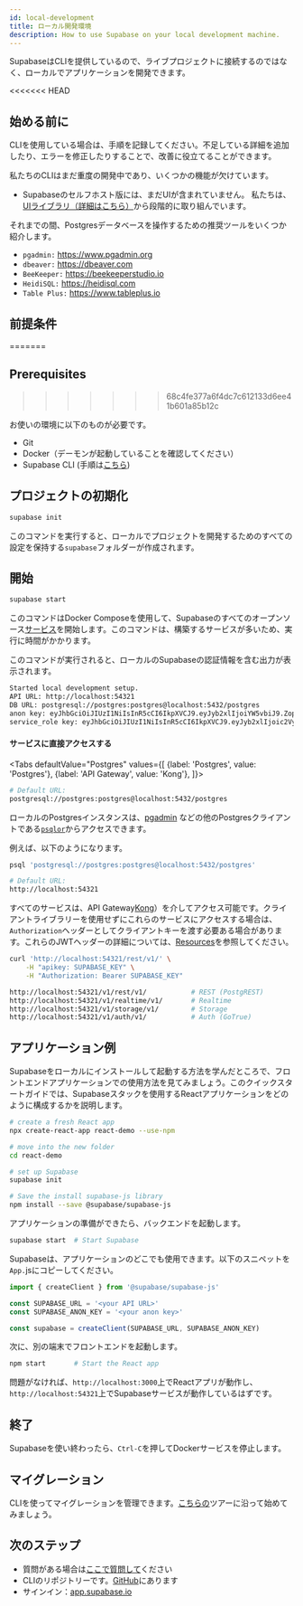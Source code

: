 ```yaml
---
id: local-development
title: ローカル開発環境
description: How to use Supabase on your local development machine.
---
```



SupabaseはCLIを提供しているので、ライブプロジェクトに接続するのではなく、ローカルでアプリケーションを開発できます。

<<<<<<< HEAD
## 始める前に

CLIを使用している場合は、手順を記録してください。不足している詳細を追加したり、エラーを修正したりすることで、改善に役立てることができます。

私たちのCLIはまだ重度の開発中であり、いくつかの機能が欠けています。

- Supabaseのセルフホスト版には、まだUIが含まれていません。
私たちは、[UIライブラリ](https://github.com/supabase/ui)[（詳細はこちら）](https://github.com/supabase/supabase/discussions/1001#discussioncomment-558696)から段階的に取り組んでいます。

それまでの間、Postgresデータベースを操作するための推奨ツールをいくつか紹介します。

- `pgadmin:` <https://www.pgadmin.org>
- `dbeaver:` <https://dbeaver.com>
- `BeeKeeper:` <https://beekeeperstudio.io>
- `HeidiSQL:` <https://heidisql.com>
- `Table Plus:` <https://www.tableplus.io>

## 前提条件
=======
## Prerequisites
>>>>>>> 68c4fe377a6f4dc7c612133d6ee41b601a85b12c

お使いの環境に以下のものが必要です。
- Git
- Docker（デーモンが起動していることを確認してください）
- Supabase CLI (手順は[こちら](https://github.com/supabase/cli))

## プロジェクトの初期化

```bash
supabase init
```

このコマンドを実行すると、ローカルでプロジェクトを開発するためのすべての設定を保持する`supabase`フォルダーが作成されます。

## 開始

```bash
supabase start
```

このコマンドはDocker Composeを使用して、Supabaseのすべてのオープンソース[サービス](/docs/#how-it-works)を開始します。このコマンドは、構築するサービスが多いため、実行に時間がかかります。

このコマンドが実行されると、ローカルのSupabaseの認証情報を含む出力が表示されます。

```txt
Started local development setup.
API URL: http://localhost:54321
DB URL: postgresql://postgres:postgres@localhost:5432/postgres
anon key: eyJhbGciOiJIUzI1NiIsInR5cCI6IkpXVCJ9.eyJyb2xlIjoiYW5vbiJ9.ZopqoUt20nEV9cklpv9e3yw3PVyZLmKs5qLD6nGL1SI
service_role key: eyJhbGciOiJIUzI1NiIsInR5cCI6IkpXVCJ9.eyJyb2xlIjoic2VydmljZV9yb2xlIn0.M2d2z4SFn5C7HlJlaSLfrzuYim9nbY_XI40uWFN3hEE
```

#### サービスに直接アクセスする

<!-- textlint-disable -->

<Tabs
defaultValue="Postgres"
values={[
  {label: 'Postgres', value: 'Postgres'},
  {label: 'API Gateway', value: 'Kong'},
]}>
<TabItem value="Postgres">

<!-- textlint-enable -->

```sh
# Default URL:
postgresql://postgres:postgres@localhost:5432/postgres
```

ローカルのPostgresインスタンスは、[pgadmin](https://www.pgadmin.org/) などの他のPostgresクライアントである[`psqlor`](https://www.postgresql.org/docs/current/app-psql.html)からアクセスできます。

例えば、以下のようになります。

```bash
psql 'postgresql://postgres:postgres@localhost:5432/postgres'
```

</TabItem>
<TabItem value="Kong">

```sh
# Default URL:
http://localhost:54321
```

すべてのサービスは、API Gateway[Kong](https://github.com/Kong/kong)）を介してアクセス可能です。クライアントライブラリーを使用せずにこれらのサービスにアクセスする場合は、`Authorization`ヘッダーとしてクライアントキーを渡す必要ある場合があります。これらのJWTヘッダーの詳細については、[Resources](/docs/learn/auth-deep-dive/auth-deep-dive-jwts)を参照してください。

```sh
curl 'http://localhost:54321/rest/v1/' \
    -H "apikey: SUPABASE_KEY" \
    -H "Authorization: Bearer SUPABASE_KEY"

http://localhost:54321/v1/rest/v1/           # REST (PostgREST)
http://localhost:54321/v1/realtime/v1/       # Realtime
http://localhost:54321/v1/storage/v1/        # Storage
http://localhost:54321/v1/auth/v1/           # Auth (GoTrue)
```


</TabItem>
</Tabs>


## アプリケーション例

Supabaseをローカルにインストールして起動する方法を学んだところで、フロントエンドアプリケーションでの使用方法を見てみましょう。このクイックスタートガイドでは、Supabaseスタックを使用するReactアプリケーションをどのように構成するかを説明します。

```bash
# create a fresh React app
npx create-react-app react-demo --use-npm

# move into the new folder
cd react-demo

# set up Supabase 
supabase init 

# Save the install supabase-js library
npm install --save @supabase/supabase-js
```

アプリケーションの準備ができたら、バックエンドを起動します。

```bash
supabase start  # Start Supabase
```

Supabaseは、アプリケーションのどこでも使用できます。以下のスニペットを`App.`jsにコピーしてください。

```js
import { createClient } from '@supabase/supabase-js'

const SUPABASE_URL = '<your API URL>'
const SUPABASE_ANON_KEY = '<your anon key>'

const supabase = createClient(SUPABASE_URL, SUPABASE_ANON_KEY)
```

次に、別の端末でフロントエンドを起動します。

```bash
npm start       # Start the React app
```

問題がなければ、`http://localhost:3000`上でReactアプリが動作し、`http://localhost:54321`上でSupabaseサービスが動作しているはずです。

## 終了

Supabaseを使い終わったら、`Ctrl-C`を押してDockerサービスを停止します。

## マイグレーション

CLIを使ってマイグレーションを管理できます。[こちらの](https://github.com/supabase/cli/tree/main/examples/tour)ツアーに沿って始めてみましょう。

## 次のステップ

- 質問がある場合は[ここで質問して](https://github.com/supabase/supabase/discussions)ください
- CLIのリポジトリーです。[GitHub](https://github.com/supabase/cli)にあります
- サインイン：[app.supabase.io](https://app.supabase.io)
